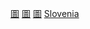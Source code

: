 {{noteTA
|G1=國家
}}
{{Commonscat|Libraries in Slovenia}}
{{Portal|圖書館}}

[[Category:斯洛維尼亞教育組織|圖]]
[[Category:斯洛維尼亞文化組織|圖]]
[[Category:斯洛維尼亞各類建築物|圖]]
[[Category:歐洲各國圖書館|Slovenia]]